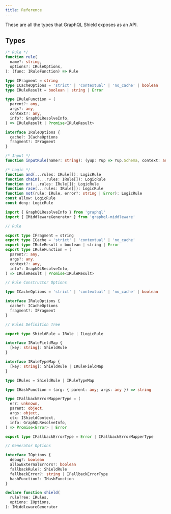 ```yaml
---
title: Reference
---
```


These are all the types that GraphQL Shield exposes as an API.

## Types

```ts
/* Rule */
function rule(
  name?: string,
  options?: IRuleOptions,
): (func: IRuleFunction) => Rule

type IFragment = string
type ICacheOptions = 'strict' | 'contextual' | 'no_cache' | boolean
type IRuleResult = boolean | string | Error

type IRuleFunction = (
  parent?: any,
  args?: any,
  context?: any,
  info?: GraphQLResolveInfo,
) => IRuleResult | Promise<IRuleResult>

interface IRuleOptions {
  cache?: ICacheOptions
  fragment?: IFragment
}

/* Input */
function inputRule(name?: string): (yup: Yup => Yup.Schema, context: any) => Rule

/* Logic */
function and(...rules: IRule[]): LogicRule
function chain(...rules: IRule[]): LogicRule
function or(...rules: IRule[]): LogicRule
function race(...rules: IRule[]): LogicRule
function not(rule: IRule, error?: string | Error): LogicRule
const allow: LogicRule
const deny: LogicRule

import { GraphQLResolveInfo } from 'graphql'
import { IMiddlewareGenerator } from 'graphql-middleware'

// Rule

export type IFragment = string
export type ICache = 'strict' | 'contextual' | 'no_cache'
export type IRuleResult = boolean | string | Error
export type IRuleFunction = (
  parent?: any,
  args?: any,
  context?: any,
  info?: GraphQLResolveInfo,
) => IRuleResult | Promise<IRuleResult>

// Rule Constructor Options

type ICacheOptions = 'strict' | 'contextual' | 'no_cache' | boolean

interface IRuleOptions {
  cache?: ICacheOptions
  fragment?: IFragment
}

// Rules Definition Tree

export type ShieldRule = IRule | ILogicRule

interface IRuleFieldMap {
  [key: string]: ShieldRule
}

interface IRuleTypeMap {
  [key: string]: ShieldRule | IRuleFieldMap
}

type IRules = ShieldRule | IRuleTypeMap

type IHashFunction = (arg: { parent: any; args: any }) => string

type IFallbackErrorMapperType = (
  err: unknown,
  parent: object,
  args: object,
  ctx: IShieldContext,
  info: GraphQLResolveInfo,
) => Promise<Error> | Error

export type IFallbackErrorType = Error | IFallbackErrorMapperType

// Generator Options

interface IOptions {
  debug?: boolean
  allowExternalErrors?: boolean
  fallbackRule?: ShieldRule
  fallbackError?: string | IFallbackErrorType
  hashFunction?: IHashFunction
}

declare function shield(
  ruleTree: IRules,
  options: IOptions,
): IMiddlewareGenerator
```
